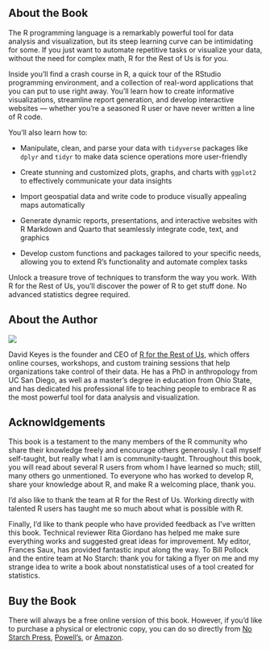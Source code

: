 ## About the Book {.unnumbered}

The R programming language is a remarkably powerful tool for data analysis and visualization, but its steep learning curve can be intimidating for some. If you just want to automate repetitive tasks or visualize your data, without the need for complex math, R for the Rest of Us is for you.

Inside you’ll find a crash course in R, a quick tour of the RStudio programming environment, and a collection of real-word applications that you can put to use right away. You’ll learn how to create informative visualizations, streamline report generation, and develop interactive websites — whether you’re a seasoned R user or have never written a line of R code.

You’ll also learn how to:

- Manipulate, clean, and parse your data with `tidyverse` packages like `dplyr` and `tidyr` to make data science operations more user-friendly

- Create stunning and customized plots, graphs, and charts with `ggplot2` to effectively communicate your data insights

- Import geospatial data and write code to produce visually appealing maps automatically

- Generate dynamic reports, presentations, and interactive websites with R Markdown and Quarto that seamlessly integrate code, text, and graphics

- Develop custom functions and packages tailored to your specific needs, allowing you to extend R’s functionality and automate complex tasks

Unlock a treasure trove of techniques to transform the way you work. With R for the Rest of Us, you’ll discover the power of R to get stuff done. No advanced statistics degree required.

## About the Author

![](assets/david-keyes.jpg){.headshot fig-alt="David Keyes"}

David Keyes is the founder and CEO of [R for the Rest of Us](https://rfortherestofus.com/), which offers online courses, workshops, and custom training sessions that help organizations take control of their data. He has a PhD in anthropology from UC San Diego, as well as a master's degree in education from Ohio State, and has dedicated his professional life to teaching people to embrace R as the most powerful tool for data analysis and visualization.

## Acknowldgements

This book is a testament to the many members of the R community who share their knowledge freely and encourage others generously. I call myself self-taught, but really what I am is community-taught. Throughout this book, you will read about several R users from whom I have learned so much; still, many others go unmentioned. To everyone who has worked to develop R, share your knowledge about R, and make R a welcoming place, thank you.

I’d also like to thank the team at R for the Rest of Us. Working directly with talented R users has taught me so much about what is possible with R.

Finally, I’d like to thank people who have provided feedback as I’ve written this book. Technical reviewer Rita Giordano has helped me make sure everything works and suggested great ideas for improvement. My editor, Frances Saux, has provided fantastic input along the way. To Bill Pollock and the entire team at No Starch: thank you for taking a flyer on me and my strange idea to write a book about nonstatistical uses of a tool created for statistics.

## Buy the Book

There will always be a free online version of this book. However, if you'd like to purchase a physical or electronic copy, you can do so directly from [No Starch Press](https://nostarch.com/r-rest-us), [Powell's](https://www.powells.com/book/r-for-the-rest-of-us-9781718503328), or [Amazon](https://a.co/d/fzAMxMV). 